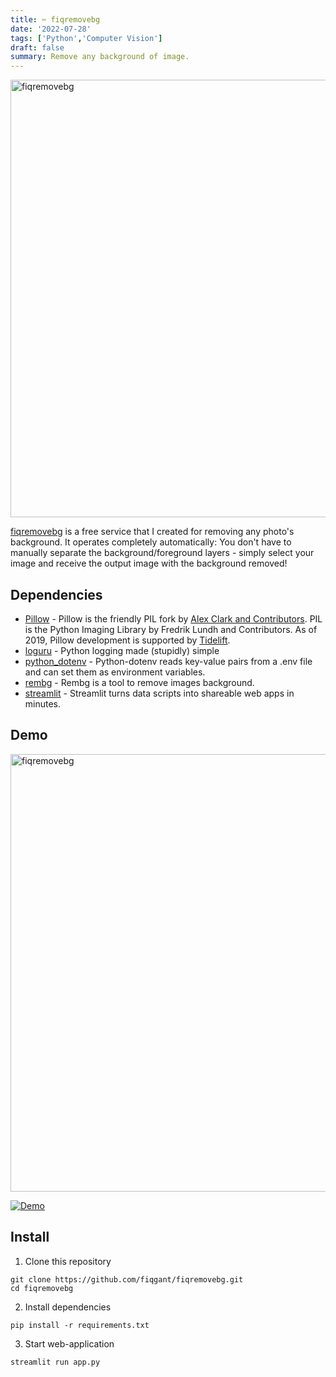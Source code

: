 ```yaml
---
title: ✂️ fiqremovebg
date: '2022-07-28'
tags: ['Python','Computer Vision']
draft: false
summary: Remove any background of image.
---
```


<div className="grid place-items-center">
  <img
    className="inline rounded-lg"
    src="https://github.com/fiqgant/fiqremovebg/raw/main/demo/fiqremovebg.gif"
    alt="fiqremovebg"
    width="700"
    height="700"
  />
</div>

[fiqremovebg](https://fiqremovebg.herokuapp.com/) is a free service that I created for removing any photo's background. It operates completely automatically: You don't have to manually separate the background/foreground layers - simply select your image and receive the output image with the background removed!

## Dependencies
- [Pillow](https://pypi.org/project/Pillow/) - Pillow is the friendly PIL fork by [Alex Clark and Contributors](https://github.com/python-pillow/Pillow/graphs/contributors). PIL is the Python Imaging Library by Fredrik Lundh and Contributors. As of 2019, Pillow development is supported by [Tidelift](https://tidelift.com/subscription/pkg/pypi-pillow?utm_source=pypi-pillow&utm_medium=readme&utm_campaign=enterprise).
- [loguru](https://github.com/Delgan/loguru) - Python logging made (stupidly) simple
- [python_dotenv](https://pypi.org/project/python-dotenv/) - Python-dotenv reads key-value pairs from a .env file and can set them as environment variables. 
- [rembg](https://github.com/danielgatis/rembg) - Rembg is a tool to remove images background.
- [streamlit](https://streamlit.io/) - Streamlit turns data scripts into shareable web apps in minutes.


## Demo
<div className="grid place-items-center">
  <img
    className="inline rounded-lg"
    src="https://github.com/fiqgant/fiqremovebg/raw/main/demo/fiqremovebg.gif"
    alt="fiqremovebg"
    width="700"
    height="700"
  />
</div>

[![Demo](https://www.herokucdn.com/deploy/button.svg)](https://fiqremovebg.herokuapp.com/)

## Install
1. Clone this repository
```bash:Terminal
git clone https://github.com/fiqgant/fiqremovebg.git
cd fiqremovebg
```

2. Install dependencies
```bash:Terminal
pip install -r requirements.txt
```

3. Start web-application
```bash:Terminal
streamlit run app.py
```
